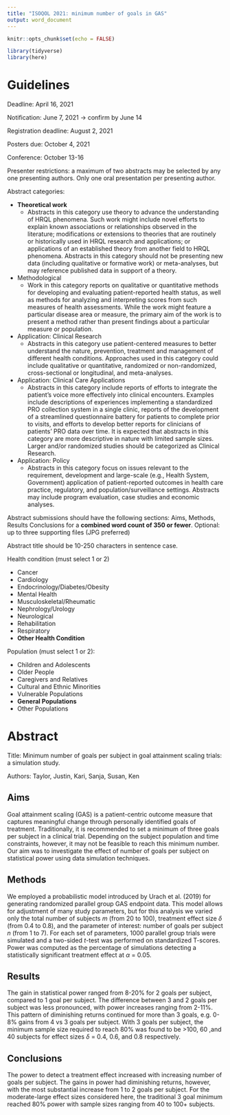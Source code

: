 ```yaml
---
title: "ISOQOL 2021: minimum number of goals in GAS"
output: word_document
---
```


```r
knitr::opts_chunk$set(echo = FALSE)

library(tidyverse)
library(here)
```


# Guidelines

Deadline: April 16, 2021

Notification: June 7, 2021 -> confirm by June 14

Registration deadline: August 2, 2021

Posters due: October 4, 2021

Conference: October 13-16

Presenter restrictions: a maximum of two abstracts may be selected by any one presenting authors. Only one oral presentation per presenting author. 

Abstract categories:

* **Theoretical work**
    * Abstracts in this category use theory to advance the understanding of HRQL
phenomena. Such work might include novel efforts to explain known associations or
relationships observed in the literature; modifications or extensions to theories that
are routinely or historically used in HRQL research and applications; or applications
of an established theory from another field to HRQL phenomena. Abstracts in this
category should not be presenting new data (including qualitative or formative
work) or meta-analyses, but may reference published data in support of a theory.
* Methodological
    * Work in this category reports on qualitative or quantitative methods for developing
and evaluating patient-reported health status, as well as methods for analyzing and
interpreting scores from such measures of health assessments. While the work
might feature a particular disease area or measure, the primary aim of the work is to
present a method rather than present findings about a particular measure or
population.
* Application: Clinical Research
    * Abstracts in this category use patient-centered measures to better understand the
nature, prevention, treatment and management of different health conditions.
Approaches used in this category could include qualitative or quantitative,
randomized or non-randomized, cross-sectional or longitudinal, and meta-analyses.
* Application: Clinical Care Applications
    * Abstracts in this category include reports of efforts to integrate the patient’s voice
more effectively into clinical encounters. Examples include descriptions of
experiences implementing a standardized PRO collection system in a single clinic,
reports of the development of a streamlined questionnaire battery for patients to
complete prior to visits, and efforts to develop better reports for clinicians of
patients’ PRO data over time. It is expected that abstracts in this category are more
descriptive in nature with limited sample sizes. Larger and/or randomized studies
should be categorized as Clinical Research.
* Application: Policy
    * Abstracts in this category focus on issues relevant to the requirement, development
and large-scale (e.g., Health System, Government) application of patient-reported
outcomes in health care practice, regulatory, and population/surveillance settings.
Abstracts may include program evaluation, case studies and economic analyses.

Abstract submissions should have the following sections: Aims, Methods, Results Conclusions for a **combined word count of 350 or fewer**.
Optional: up to three supporting files (JPG preferred)

Abstract title should be 10-250 characters in sentence case.

Health condition (must select 1 or 2)

* Cancer 	
* Cardiology
* Endocrinology/Diabetes/Obesity
* Mental Health
* Musculoskeletal/Rheumatic
* Nephrology/Urology
* Neurological
* Rehabilitation
* Respiratory
* **Other Health Condition**

Population (must select 1 or 2):

* Children and Adolescents 	
* Older People
* Caregivers and Relatives
* Cultural and Ethnic Minorities
* Vulnerable Populations
* **General Populations**
* Other Populations 

# Abstract

Title: Minimum number of goals per subject in goal attainment scaling trials: a simulation study.

Authors: Taylor, Justin, Kari, Sanja, Susan, Ken

## Aims

Goal attainment scaling (GAS) is a patient-centric outcome measure that captures meaningful change through personally identified goals of treatment.
Traditionally, it is recommended to set a minimum of three goals per subject in a clinical trial.
Depending on the subject population and time constraints, however, it may not be feasible to reach this minimum number.
Our aim was to investigate the effect of number of goals per subject on statistical power using data simulation techniques.

## Methods

We employed a probabilistic model introduced by Urach et al. (2019) for generating randomized parallel group GAS endpoint data.
This model allows for adjustment of many study parameters, but for this analysis we varied only the total number of subjects $m$ (from 20 to 100), treatment effect size $\delta$ (from 0.4 to 0.8), and the parameter of interest: number of goals per subject $n$ (from 1 to 7).
For each set of parameters, 1000 parallel group trials were simulated and a two-sided $t$-test was performed on standardized T-scores.
Power was computed as the percentage of simulations detecting a statistically significant treatment effect at $\alpha$ = 0.05.

## Results

<!-- For moderate-large effect sizes of $\delta$ = 0.4, 0.6, 0.8, and sample sizes of $m$ = 40, 60, 80, -->
The gain in statistical power ranged from 8-20% for 2 goals per subject, compared to 1 goal per subject.
The difference between 3 and 2 goals per subject was less pronounced, with power increases ranging from 2-11%.
This pattern of diminishing returns continued for more than 3 goals, e.g. 0-8% gains from 4 vs 3 goals per subject.
With 3 goals per subject, the minimum sample size required to reach 80% was found to be >100, 60 ,and 40 subjects for effect sizes $\delta$ = 0.4, 0.6, and 0.8 respectively.

## Conclusions

The power to detect a treatment effect increased with increasing number of goals per subject.
The gains in power had diminishing returns, however, with the most substantial increase from 1 to 2 goals per subject.
For the moderate-large effect sizes considered here, the traditional 3 goal minimum reached 80% power with sample sizes ranging from 40 to 100+ subjects.
